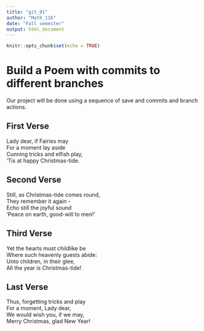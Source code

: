 ---
title: "git_01"
author: "Math_116"
date: "Fall semester"
output: html_document
---

```{r setup, include=FALSE}
knitr::opts_chunk$set(echo = TRUE)
```
# Build a Poem with commits to different branches
Our project will be done using a sequence of save and commits and branch actions.
<!-- Do not modify or change any text in "!--" bracketed areas such as this --- these are instructions to
you, if you change any of this the git program will notice it and compromise your git merging strategy !-->

## First Verse 
<!--Put the first five lines of a poem by Lewis Carrol in this section!-->
Lady dear, if Fairies may  
For a moment lay aside  
Cunning tricks and elfish play,  
'Tis at happy Christmas-tide.  

## Second Verse
<!--Put the first five lines of a poem by Robert Frost here!-->
Still, as Christmas-tide comes round,  
They remember it again -  
Echo still the joyful sound  
'Peace on earth, good-will to men!'  

## Third Verse
<!--Put the first two verses of The Walrus and the Carpenter here!-->
Yet the hearts must childlike be  
Where such heavenly guests abide:  
Unto children, in their glee,  
All the year is Christmas-tide!  

## Last Verse
<!--Put a short poem of your choice 8-20 lines,here!-->
Thus, forgetting tricks and play   
For a moment, Lady dear,   
We would wish you, if we may,   
Merry Christmas, glad New Year!   